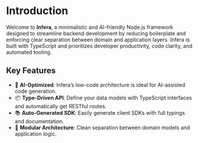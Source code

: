 # Introduction

Welcome to **Infera**, a minimalistic and AI-friendly Node.js framework designed to streamline backend development by reducing boilerplate and enforcing clear separation between domain and application layers. Infera is built with TypeScript and prioritizes developer productivity, code clarity, and automated tooling.

## Key Features

- 🧠 **AI-Optimized**: Infera’s low-code architecture is ideal for AI-assisted code generation.
- 📦 **Type-Driven API**: Define your data models with TypeScript interfaces and automatically get RESTful routes.
- 📚 **Auto-Generated SDK**: Easily generate client SDKs with full typings and documentation.
- 🧱 **Modular Architecture**: Clean separation between domain models and application logic.
